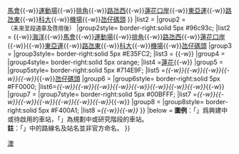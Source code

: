 <div style="clear:both">
{{Navbox with collapsible groups
|name=澳門輕軌路線
|image = 
|title=[[澳門輕軌|澳門輕軌路線]]
|titlestyle = background:#EEFCF5;
|bodystyle  = background: #f9f9f9;
|liststyle  = text-align: center; font-size: 100%;
|groupstyle = background: #ececec; text-align: center; font-size: 85%;
|belowstyle = background: #A6FFA6;text-align: center; font-size: 100%;
|oddstyle   = background: #f9f9f9;
|evenstyle  = background: #f9f9f9;
|state      = uncollapsed
|list1  = {{Navbox|child
|title      = 營運中路線
|titlestyle = background: #ececec; text-align: center; font-size: 100%;
|bodystyle  = background: #f9f9f9;
|liststyle  = text-align: left; font-size: 90%;
|groupstyle = background: #ececec; text-align: center; width: 18%; font-size: 100%;
|belowstyle = text-align: center; font-size: 100%;
|oddstyle   = background: #f9f9f9;
|evenstyle  = background: #f9f9f9;
|state      = {{#ifeq:{{{1}}}|MLRT|uncollapsed|collapsed}}
|group1 = {{澳門輕軌路線標誌|Taipa|S}}
|group1style= border-right:solid 5px #96c93c;
|list1  = [[海洋站|海洋]]{{-w}}[[馬會站|馬會]]{{-w}}[[運動場站|運動場]]{{-w}}[[排角站|排角]]{{-w}}[[路氹西站|路氹西]]{{-w}}[[蓮花口岸站|蓮花口岸]]{{-w}}[[東亞運站|東亞運]]{{-w}}[[路氹東站|路氹東]]{{-w}}[[科大站|科大]]{{-w}}[[機場站 (澳門)|機場]]{{-w}}[[氹仔碼頭站|氹仔碼頭]]
}}
|list2  = {{Navbox|child
|title      = {{gray|未來發展}}
|titlestyle = background: #ececec; text-align: center; font-size: 100%;
|bodystyle  = background: #f9f9f9;
|liststyle  = text-align: left; font-size: 90%;
|groupstyle = background: #ececec; text-align: center; width: 18%; font-size: 100%;
|belowstyle = text-align: center; font-size: 100%;
|oddstyle   = background: #f9f9f9;
|evenstyle  = background: #f7f7f7;
|state      = {{#ifeq:{{{1}}}|MLRT_future|uncollapsed|collapsed}}
|group2 = {{澳門輕軌路線標誌|Taipa|S}}<br /><span style="font-size:90%">（未來[[海洋|{{gray|海洋}}]]至[[媽閣|{{gray|媽閣}}]]段通車及[[離島醫院站|{{gray|離島醫院站}}]]啓用後）</span>
|group2style= border-right:solid 5px #96c93c;
|list2  = [[媽閣站|{{gray|媽閣}}]]{{-w}}[[海洋站|海洋]]{{-w}}[[馬會站|馬會]]{{-w}}[[運動場站|運動場]]{{-w}}[[排角站|排角]]{{-w}}[[路氹西站|路氹西]]{{-w}}[[蓮花口岸站|蓮花口岸]]{{-w}}[[離島醫院站|{{gray|離島醫院}}]]{{-w}}[[東亞運站|東亞運]]{{-w}}[[路氹東站|路氹東]]{{-w}}[[科大站|科大]]{{-w}}[[機場站 (澳門)|機場]]{{-w}}[[氹仔碼頭站|氹仔碼頭]]
|group3 ={{澳門輕軌路線標誌|SeacPaiVan|S}}
|group3style= border-right:solid 5px #E35FC2;
|list3 = [[離島醫院站|{{gray|離島醫院}}]]{{-w}}[[石排灣站|{{gray|石排灣}}]]
|group4 = {{澳門輕軌路線標誌|Hengqin|S}}
|group4style= border-right:solid 5px orange;
|list4 =[[蓮花口岸站|蓮花]]{{-w}}[[横琴口岸站|{{gray|橫琴口岸}}]]
|group5 = {{澳門輕軌路線標誌|Macau-Taipa-East|S}}
|group5style= border-right:solid 5px #714E9F;
|list5 =''[[關閘站|{{gray|關閘}}]]{{-w}}[[東方明珠站|{{gray|東方明珠}}]]{{-w}}[[新城A區北站|{{gray|新城A區北}}]]{{-w}}[[新城A區中站|{{gray|新城A區中}}]]{{-w}}[[新城A區南站|{{gray|新城A區南}}]]{{-w}}[[新城E1區站|{{gray|新城E1區}}]]''{{-w}}[[氹仔碼頭站|氹仔碼頭]]
|group6 = {{澳門輕軌路線標誌|Macau|S}}
|group6style= border-right:solid 5px #FF0000;
|list6=''[[關閘站|{{gray|關閘}}]]{{-w}}[[馬場北站|{{gray|馬場北}}]]{{-w}}[[黑沙環公園站|{{gray|黑沙環公園}}]]{{-w}}[[外港碼頭站|{{gray|外港碼頭}}]]{{-w}}[[金蓮花站|{{gray|金蓮花}}]]{{-w}}[[科學館站 (澳門)|{{gray|科學館}}]]{{-w}}[[藝園站|{{gray|藝園}}]]{{-w}}[[南灣站|{{gray|南灣}}]]{{-w}}[[西灣站|{{gray|西灣}}]]''{{-w}}[[媽閣站|{{gray|媽閣}}]]
|group7 = {{澳門輕軌路線標誌|Phase2|S}}
|group7style= border-right:solid 5px #00BFFF;
|list7 =''[[關閘站|{{gray|關閘}}]]{{-w}}[[青洲站|{{gray|青洲}}]]{{-w}}[[筷子基站|{{gray|筷子基}}]]{{-w}}[[紅街市站|{{gray|紅街市}}]]{{-w}}[[水上街市站|{{gray|水上街市}}]]{{-w}}[[十六號碼頭站|{{gray|十六號碼頭}}]]{{-w}}[[司打口站|{{gray|司打口}}]]{{-w}}[[下環站|{{gray|下環}}]]''{{-w}}[[媽閣站|{{gray|媽閣}}]]
|group8 = {{澳門輕軌路線標誌|HKZM|S}}
|group8style= border-right:solid 5px #F400A1;
|list8 =''[[外港碼頭站|{{gray|外港碼頭}}]]{{-w}}[[新城A區中站|{{gray|新城A區中}}]]{{-w}}[[港珠澳大橋站|{{gray|港珠澳大橋}}]]''
}}
|below = '''圖例'''：「{{gray|灰色}}」爲興建中或待啟用的車站，「{{gray|''斜體''}}」為規劃中或研究階段的車站。<br>'''註'''：「{{gray|未來發展}}」中的路線名及站名並非官方命名。
}}<noinclude>
[[Category:澳門輕軌模板|澳]]
{{Documentation}}
</noinclude>
